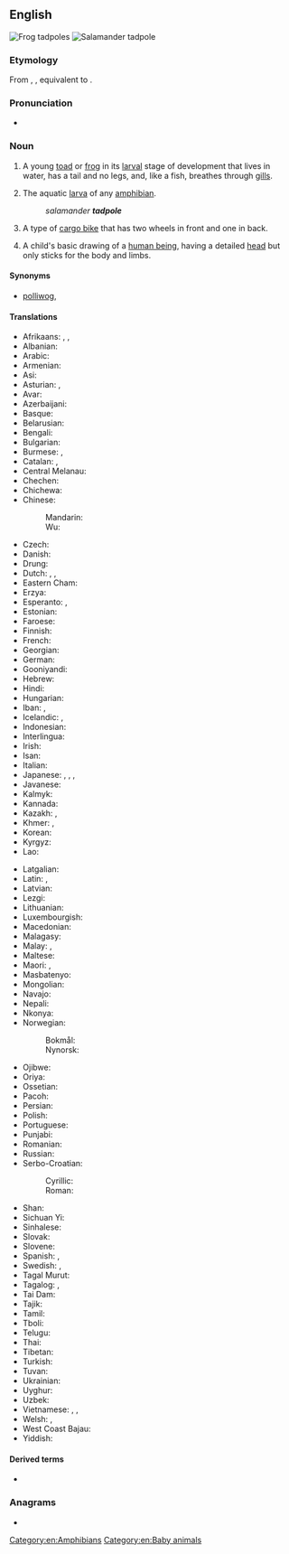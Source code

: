 ==English==
{{wikipedia}}
[[Image:Tadpoles 10 days.jpg|thumb|Frog tadpoles]]
[[File:Ambystoma maculatum larva.JPG|thumb|Salamander tadpole]]

===Etymology===
From {{inh|en|enm|tadpolle}}, {{m|enm|taddepol}}, equivalent to {{af|en|toad|poll|t2=head|nocat=1}}.

===Pronunciation===
* {{a|GA}} {{IPA|/ˈtædpoʊl/|lang=en}}

===Noun===
{{en-noun}}

# A young [[toad]] or [[frog]] in its [[larval]] stage of development that lives in water, has a tail and no legs, and, like a fish, breathes through [[gill]]s.
# {{lb|en|by extension}} The aquatic [[larva]] of any [[amphibian]].
#: ''salamander '''tadpole''' ''
# A type of [[cargo bike]] that has two wheels in front and one in back.
# {{lb|en|psychology}} A child's basic drawing of a [[human being]], having a detailed [[head]] but only sticks for the body and limbs.

====Synonyms====
* {{sense|toad or frog larva}} [[polliwog]], {{l|en|porriwiggle}}

====Translations====
{{trans-top|toad or frog larva}}
* Afrikaans: {{t|af|paddavis}}, {{t|af|paddavissie}}, {{t|af|kikvors}}
* Albanian: {{t+|sq|fulterëz|f}}
* Arabic: {{t|ar|شُرْغُوف|m}}
* Armenian: {{t+|hy|շերեփուկ}}
* Asi: {{t|bno|ulong-ulong}}
* Asturian: {{t|ast|renacuayu|m}}, {{t|ast|rancuayu|m}}
* Avar: {{t|av|къоркъотӏинчӏ|sc=Cyrl}}
* Azerbaijani: {{t+|az|çömçəquyruq}}
* Basque: {{t|eu|zapaburu}}
* Belarusian: {{t|be|апало́нік|m}}
* Bengali: {{t|bn|বেঙাচি}}
* Bulgarian: {{t|bg|попова лъжичка|f}}
* Burmese: {{t+|my|ဖားလောင်း}}, {{t+|my|ဖားတစ်ပိုင်းငါးတစ်ပိုင်း}}
* Catalan: {{t+|ca|capgròs|m}}, {{t+|ca|cullerot|m}}
* Central Melanau: {{t|mel|belakedou}}
* Chechen: {{t|ce|сеса}}
* Chichewa: {{t|ny|mbululu}}
* Chinese:
*: Mandarin: {{t+|cmn|蝌蚪|tr=kēdǒu|sc=Hani}}
*: Wu: {{t|wuu|拿摩温|tr=na6 mu6 uen1}}
* Czech: {{t+|cs|pulec|m}}
* Danish: {{t+|da|haletudse|c}}
* Drung: {{t|duu|naku}}
* Dutch: {{t+|nl|dikkopje|n}} {{qualifier|diminutive}}, {{t+|nl|dikkop|m}}, {{t+|nl|kikkervisje|n}} {{qualifier|diminutive}}
* Eastern Cham: {{t|cjm|ꨀꨗꩀ ꨯꨗꨱꩀ|tr=anưk nauk}}
* Erzya: {{t|myv|ботпря}}
* Esperanto: {{t|eo|ranido}}, {{t|eo|bufido}}
* Estonian: {{t|et|kulles}}
* Faroese: {{t|fo|halapadda|f}}
* Finnish: {{t+|fi|nuijapää}}
* French: {{t+|fr|têtard|m}}
* Georgian: {{t|ka|თავკომბალა}}
* German: {{t+|de|Kaulquappe|f}}
* Gooniyandi: {{t|gni|gilyjirrjgi}}
* Hebrew: {{t+|he|רֹאשָׁן|m|tr=rošan}}
* Hindi: {{t+|hi|इल्ली|tr=illī}}
* Hungarian: {{t+|hu|ebihal}}
* Iban: {{t|iba|emburi}}, {{t|iba|empa}}
* Icelandic: {{t|is|halakarta|f}}, {{t|is|froskungi|m}}
* Indonesian: {{t+|id|berudu}}
* Interlingua: {{t|ia|larva de rana}}
* Irish: {{t|ga|torbán|m}}
* Isan: {{t|tts|ฮวก}}
* Italian: {{t+|it|girino|m}}
* Japanese: {{t+|ja|おたまじゃくし|tr=otamajakushi}}, {{t|ja|オタマジャクシ|tr=otamajakushi|sc=Jpan}}, {{t|ja|お玉杓子|tr=otamajakushi|sc=Jpan}}, {{t+|ja|蝌蚪|tr=かと, kato|sc=Jpan}}
* Javanese: {{t|jv|kecebong}}
* Kalmyk: {{t|xal|шанһ хорха}}
* Kannada: {{t-needed|kn}}
* Kazakh: {{t|kk|бақашабақ}}, {{t|kk|ит балық}}
* Khmer: {{t|km|កូនក្អុក|tr=koonk’ok}}, {{t|km|កូនពៀក|tr=koonpiek}}
* Korean: {{t+|ko|올챙이}}
* Kyrgyz: {{t|ky|көнөкбаш}}
* Lao: {{t|lo|ຮວກ}}
{{trans-mid}}
* Latgalian: {{t|ltg|kūrcaklys|m}}
* Latin: {{t|la|ranunculus|m}}, {{t|la|ranula|f}}
* Latvian: {{t|lv|kurkulis|m}}
* Lezgi: {{t|lez|варвар}}
* Lithuanian: {{t|lt|buožgalvis}}
* Luxembourgish: {{t|lb|Kauzekapp|m}}
* Macedonian: {{t|mk|полногла́вец|m}}
* Malagasy: {{t+|mg|tsiboboka}}
* Malay: {{t|ms|berudu}}, {{t|ms|cebong}}
* Maltese: {{t|mt|marżepp|m}}
* Maori: {{t|mi|hua poraka}}, {{t|mi|punua poraka}}
* Masbatenyo: {{t|msb|ulu-ulo}}
* Mongolian: {{t|mn|шанаган хорхой}}
* Navajo: {{t|nv|tsʼǫʼasánii}}
* Nepali: {{t-needed|ne}}
* Nkonya: {{t|nko|nwunkpodikpodi}}
* Norwegian:
*: Bokmål: {{t+|nb|rumpetroll|n}}
*: Nynorsk: {{t|nn|rumpetroll|n}}
* Ojibwe: {{t|oj|boodoonh}}
* Oriya: {{t-needed|or}}
* Ossetian: {{t|os|къӕбила}}
* Pacoh: {{t|pac|apêq}}
* Persian: {{t|fa|بچه قورباغه|tr=bačče-ye qurbâğe}}
* Polish: {{t+|pl|kijanka|f}}
* Portuguese: {{t+|pt|girino|m}}
* Punjabi: {{t-needed|pa}}
* Romanian: {{t+|ro|mormoloc|m}}
* Russian: {{t+|ru|голова́стик|m}}
* Serbo-Croatian:
*: Cyrillic: {{t|sh|пуноглавац|m}}
*: Roman: {{t+|sh|punoglavac|m}}
* Shan: {{t|shn|ႁူၵ်ႈ}}
* Sichuan Yi: {{t|ii|ꀌꀠꒊꆱ}}
* Sinhalese: {{t-needed|si}}
* Slovak: {{t+|sk|žubrienka|f}}
* Slovene: {{t|sl|paglavec|m}}
* Spanish: {{t+|es|renacuajo|m}}, {{t+|es|ranacuajo|m}}
* Swedish: {{t+|sv|grodyngel|n}}, {{t+|sv|yngel|n}}
* Tagal Murut: {{t|mvv|tibulu}}
* Tagalog: {{t|tl|uluulo}}, {{t|tl|butete}}
* Tai Dam: {{t|blt|ꪅꪺꪀ}}
* Tajik: {{t|tg|кафлесак}}
* Tamil: {{t+|ta|தவளைக்குஞ்சு}}
* Tboli: {{t|tbl|bikol}}
* Telugu: {{t|te|తోకకప్ప|sc=Telu}}
* Thai: {{t|th|ลูกอ๊อด}}
* Tibetan: {{t|bo|ལྕོང་མོ|sc=Tibt}}
* Turkish: {{t+|tr|iribaş}}
* Tuvan: {{t|tyv|пага төлү}}
* Ukrainian: {{t|uk|пу́головок|m}}
* Uyghur: {{t|ug|قۇمچاق}}
* Uzbek: {{t+|uz|itbaliq}}
* Vietnamese: {{t+|vi|nòng nọc}}, {{t|vi|nọc nọc}}, {{t|vi|óc nóc}}
* Welsh: {{t|cy|grifft|m}}, {{t+|cy|penbwl|m}}
* West Coast Bajau: {{t|bdr|jejantik}}
* Yiddish: {{t|yi|קאָפּעקל|tr=kopekl}}
{{trans-bottom}}

====Derived terms====
* {{l|en|tadpole operator}}

===Anagrams===
* {{anagrams|en|a=adelopt|pot lead}}

[[Category:en:Amphibians]]
[[Category:en:Baby animals]]